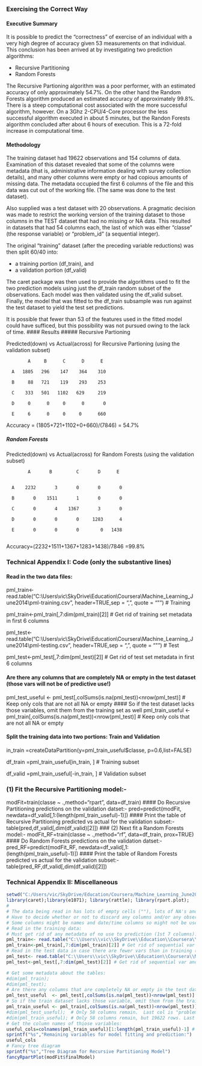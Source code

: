
### Exercising the Correct Way

#### Executive Summary
It is possible to predict the "correctness" of exercise of an individual
with a very high degree of accuracy given 53 measurements on that individual.
This conclusion has been arrived at by investigating two prediction algorithms:

* Recursive Partitioning
* Random Forests

The Recursive Partioning algorithm was a poor performer, with an estimated accuracy
of only approximately 54.7%. On the other hand the Random Forests algorithm produced an
estimated accuracy of approximately 99.8%.
There is a steep computational cost associated with the more successful algorithm,
however. On a 3Ghz 2-CPU/4-Core processor the less successful algorithm executed in about 5 minutes, but the Randon Forests algorithm concluded after about 6 hours of execution. This is a 72-fold increase in computational time.

#### Methodology
The training dataset had 19622 observations and 154 columns of data.
Examination of this dataset revealed that some of the columns were metadata
(that is, administrative information dealing with survey collection details), and
many other columns were empty or had copious amounts of missing data. The metadata occupied the first 6 columns of the file and this data was cut out of the working file. (The same
was done to the test dataset). 

Also supplied was a test dataset with 20 observations. A pragmatic decision was made to restrict the working version of the training dataset to those columns in the TEST dataset that had no missing or NA data. This resulted in datasets that had 54 columns each, the last of which was either "classe" (the response variable) or "problem_id" (a sequential integer).

The original "training" dataset (after the preceding variable reductions) was then split 60/40 into:

* a training portion (df_train), and 
* a validation portion (df_valid)

The caret package was then used to provide the algorithms used to fit the two prediction models using just the df_train random subset of the observations. Each model was then validated using the df_valid subset. Finally, the model that was fitted to the df_train subsample was run against the test dataset to yield the test set predictions.

It is possible that fewer than 53 of the features used in the fitted model could have sufficed, but this possibility 
was not pursued owing to the lack of time.
#### Results
##### Recursive Partioning

Predicted(down) vs Actual(across) for Recursive Partioning (using the validation subset)

 
            A     B      C      D      E   
 
      A   1805   296    147    364    310
      
      B     88   721    119    293    253
      
      C    333   501   1102   629     219
      
      D     0      0     0      0       0
      
      E     6      0     0     0      660

Accuracy =  (1805+721+1102+0+660)/(7846) = 54.7%

##### Random Forests

Predicted(down) vs Actual(across) for Random Forests (using the validation subset)

            A       B         C       D      E 
      

      A    2232       3       0       0       0
      
      B       0    1511       1       0       0
      
      C       0       4    1367       3       0
      
      D       0       0       0     1283      4
      
      E       0       0       0        0   1438
      
Accuracy=(2232+1511+1367+1283+1438)/7846 =99.8%     


### Technical Appendix I: Code (only the substantive lines)
#### Read in the two data files:
pml_train<- read.table("C:\\Users\\vic\\SkyDrive\\Education\\Coursera\\Machine_Learning_June2014\\pml-training.csv", header=TRUE,sep = ",", quote = "\"") # Training

pml_train<-pml_train[,7:dim(pml_train)[2]] # Get rid of training set metadata in first 6 columns

pml_test<- read.table("C:\\Users\\vic\\SkyDrive\\Education\\Coursera\\Machine_Learning_June2014\\pml-testing.csv", header=TRUE,sep = ",", quote = "\"") # Test

pml_test<-pml_test[,7:dim(pml_test)[2]] # Get rid of test set metadata in first 6 columns

#### Are there any columns that are completely NA or empty in the test dataset (those vars will not be of predictive use!)
pml_test_useful  <- pml_test[,colSums(is.na(pml_test))<nrow(pml_test)] # Keep only cols that are not all NA or empty
#### So if the test dataset lacks those variables, omit them from the training set as well
pml_train_useful <- pml_train[,colSums(is.na(pml_test))<nrow(pml_test)] # Keep only cols that are not all NA or empty

#### Split the training data into two portions: Train and Validation
in_train =createDataPartition(y=pml_train_useful$classe, p=0.6,list=FALSE)

df_train =pml_train_useful[in_train, ] # Training subset

df_valid =pml_train_useful[-in_train, ] # Validation subset

### (1) Fit the Recursive Partitioning model:-
modFit=train(classe ~ .,method="rpart", data=df_train)
#### Do Recursive Partitioning predictions on the validation datset:-
pred=predict(modFit, newdata=df_valid[,1:(length(pml_train_useful)-1)])
#### Print the table of Recursive Partitioning predicted vs actual for the validation subset:-
table(pred,df_valid[,dim(df_valid)[2]])
### (2) Next fit a Random Forests model:-
modFit_RF=train(classe ~ .,method="rf", data=df_train, prox=TRUE)
#### Do Random Forests predictions on the validation datset:-
pred_RF=predict(modFit_RF, newdata=df_valid[,1:(length(pml_train_useful)-1)])
#### Print the table of Random Forests predicted vs actual for the validation subset:-
table(pred_RF,df_valid[,dim(df_valid)[2]])

### Technical Appendix II: Miscellaneous
```r
setwd("C:/Users/vic/SkyDrive/Education/Coursera/Machine_Learning_June2014")
library(caret);library(e1071); library(rattle); library(rpart.plot);
#
# The data being read in has lots of empty cells (""), lots of NA's and some ":DIV/0" cells.
# Have to decide whether or not to discard any columns and/or any observations
# Some columns might be names and date/time columns so might not be useful for prediction
# Read in the training data:
# Must get rid of any metadata of no use to prediction (1st 7 columns):
pml_train<- read.table("C:\\Users\\vic\\SkyDrive\\Education\\Coursera\\Machine_Learning_June2014\\pml-training.csv", header=TRUE,sep = ",", quote = "\"")
pml_train<-pml_train[,7:dim(pml_train)[2]] # Get rid of sequential var and person name
# Read in the test data in case there are fewer vars than in training (be paranoid!):
pml_test<- read.table("C:\\Users\\vic\\SkyDrive\\Education\\Coursera\\Machine_Learning_June2014\\pml-testing.csv", header=TRUE,sep = ",", quote = "\"")
pml_test<-pml_test[,7:dim(pml_test)[2]] # Get rid of sequential var and person name

# Get some metadata about the tables:
#dim(pml_train);
#dim(pml_test);
# Are there any columns that are completely NA or empty in the test dataset (those vars will not be of predictive use!)
pml_test_useful  <- pml_test[,colSums(is.na(pml_test))<nrow(pml_test)] # Keep only cols that are not all NA or empty
# So if the train dataset lacks those variable, omit them from the training set as well
pml_train_useful <- pml_train[,colSums(is.na(pml_test))<nrow(pml_test)] # Keep only cols that are not all NA or empty
#dim(pml_test_useful);  # Only 58 columns remain.  Last col is "problem_id".
#dim(pml_train_useful); # Only 58 columns remain, but 19622 rows. Last col is "classe".
# Get the column names of thiose variables:
useful_cols=colnames(pml_train_useful)[1:length(pml_train_useful)-1] # last column is classe (classification)
sprintf("%s","Remaining variables for model fitting and prediction:")
useful_cols
# Fancy tree diagram
sprintf("%s","Tree Diagram for Recursive Partitioning Model")
fancyRpartPlot(modFit$finalModel)
```

